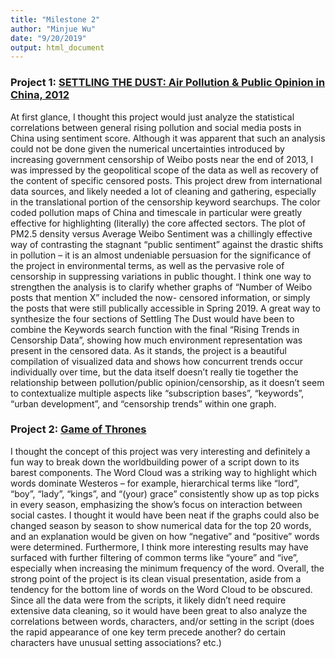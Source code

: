 ```yaml
---
title: "Milestone 2"
author: "Minjue Wu"
date: "9/20/2019"
output: html_document
---
```


### Project 1: [SETTLING THE DUST: Air Pollution & Public Opinion in China, 2012](https://ruoqi-zhang.shinyapps.io/weibo_air_quality/)

At first glance, I thought this project would just analyze the statistical correlations between general rising pollution and social media posts in China using sentiment score. Although it was apparent that such an analysis could not be done given the numerical uncertainties introduced by increasing government censorship of Weibo posts near the end of 2013, I was impressed by the geopolitical scope of the data as well as recovery of the content of specific censored posts. This project drew from international data sources, and likely needed a lot of cleaning and gathering, especially in the translational portion of the censorship keyword searchups. The color coded pollution maps of China and timescale in particular were greatly effective for highlighting (literally) the core affected sectors. The plot of PM2.5 density versus Average Weibo Sentiment was a chillingly effective way of contrasting the stagnant "public sentiment" against the drastic shifts in pollution -- it is an almost undeniable persuasion for the significance of the project in environmental terms, as well as the pervasive role of censorship in suppressing variations in public thought. I think one way to strengthen the analysis is to clarify whether graphs of "Number of Weibo posts that mention X" included the now- censored information, or simply the posts that were still publically accessible in Spring 2019. A great way to synthesize the four sections of Settling The Dust would have been to combine the Keywords search function with the final "Rising Trends in Censorship Data", showing how much environment representation was present in the censored data. As it stands, the project is a beautiful compilation of visualized data and shows how concurrent trends occur individually over time, but the data itself doesn't really tie together the relationship between pollution/public opinion/censorship, as it doesn't seem to contextualize multiple aspects like "subscription bases", "keywords", "urban development", and "censorship trends" within one graph.     

### Project 2: [Game of Thrones](https://tategreen.shinyapps.io/Word_Cloud/)

I thought the concept of this project was very interesting and definitely a fun way to break down the worldbuilding power of a script down to its barest components. The Word Cloud was a striking way to highlight which words dominate Westeros -- for example, hierarchical terms like "lord", "boy", "lady", "kings", and "(your) grace" consistently show up as top picks in every season, emphasizing the show's focus on interaction between social castes. I thought it would have been neat if the graphs could also be changed season by season to show numerical data for the top 20 words, and an explanation would be given on how "negative" and "positive" words were determined. Furthermore, I think more interesting results may have surfaced with further filtering of common terms like "youre" and "ive", especially when increasing the minimum frequency of the word. Overall, the strong point of the project is its clean visual presentation, aside from a tendency for the bottom line of words on the Word Cloud to be obscured. Since all the data were from the scripts, it likely didn't need require extensive data cleaning, so it would have been great to also analyze the correlations between words, characters, and/or setting in the script (does the rapid appearance of one key term precede another? do certain characters have unusual setting associations? etc.) 